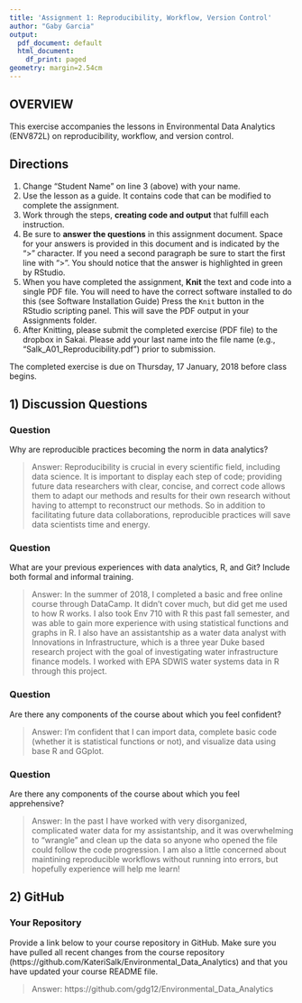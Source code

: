 ```yaml
---
title: 'Assignment 1: Reproducibility, Workflow, Version Control'
author: "Gaby Garcia"
output:
  pdf_document: default
  html_document:
    df_print: paged
geometry: margin=2.54cm
---
```


## OVERVIEW

This exercise accompanies the lessons in Environmental Data Analytics (ENV872L) on reproducibility, workflow, and version control. 

## Directions
1. Change "Student Name" on line 3 (above) with your name.
2. Use the lesson as a guide. It contains code that can be modified to complete the assignment.
3. Work through the steps, **creating code and output** that fulfill each instruction.
4. Be sure to **answer the questions** in this assignment document.
Space for your answers is provided in this document and is indicated by the ">" character.
If you need a second paragraph be sure to start the first line with ">".
You should notice that the answer is highlighted in green by RStudio. 
6. When you have completed the assignment, **Knit** the text and code into a single PDF file.
You will need to have the correct software installed to do this (see Software Installation Guide)
Press the `Knit` button in the RStudio scripting panel.
This will save the PDF output in your Assignments folder.
8. After Knitting, please submit the completed exercise (PDF file) to the dropbox in Sakai. Please add your last name into the file name (e.g., "Salk_A01_Reproducibility.pdf") prior to submission.

The completed exercise is due on Thursday, 17 January, 2018 before class begins.

## 1) Discussion Questions

### Question
Why are reproducible practices becoming the norm in data analytics?

> Answer: Reproducibility is crucial in every scientific field, including data science. It is important to display each step of code; providing future data researchers with clear, concise, and correct code allows them to adapt our methods and results for their own research without having to attempt to reconstruct our methods. So in addition to facilitating future data collaborations, reproducible practices will save data scientists time and energy. 

### Question
What are your previous experiences with data analytics, R, and Git? Include both formal and informal training.

> Answer: In the summer of 2018, I completed a basic and free online course through DataCamp. It didn't cover much, but did get me used to how R works. I also took Env 710 with R this past fall semester, and was able to gain more experience with   using statistical functions and graphs in R. I also have an assistantship as a water data analyst with Innovations in Infrastructure, which is a three year Duke based research project with the goal of investigating water infrastructure finance models. I worked with EPA SDWIS water systems data in R through this project. 

### Question
Are there any components of the course about which you feel confident?

> Answer: I'm confident that I can import data, complete basic code (whether it is statistical functions or not), and visualize data using base R and GGplot. 

### Question
Are there any components of the course about which you feel apprehensive?

> Answer: In the past I have worked with very disorganized, complicated water data for my assistantship, and it was overwhelming to "wrangle" and clean up the data so anyone who opened the file could follow the code progression. I am also a little concerned about maintining reproducible workflows without running into errors, but hopefully experience will help me learn!


## 2) GitHub

### Your Repository
Provide a link below to your course repository in GitHub. Make sure you have pulled all recent changes from the course repository (https://github.com/KateriSalk/Environmental_Data_Analytics) and that you have updated your course README file. 

> Answer: 
https://github.com/gdg12/Environmental_Data_Analytics


